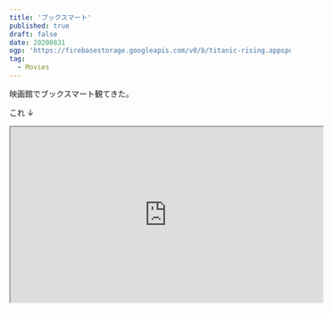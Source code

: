 ```yaml
---
title: 'ブックスマート'
published: true
draft: false
date: 20200831
ogp: 'https://firebasestorage.googleapis.com/v0/b/titanic-rising.appspot.com/o/booksmart.jpg?alt=media&token=c4664285-aab7-4deb-9188-1e3455fec16d0'
tag:
  - Movies
---
```


映画館でブックスマート観てきた。

これ ↓

<iframe
  width="560"
  height="315"
  src="https://www.youtube.com/embed/Uhd3lo_IWJc"
/>

## 感想

ネタバレなしで。

最高。めちゃ面白かった。てか好き。

コメディとシリアスのバランスがめちゃんこちょうど良くて心地よく観れた。

ジャンバジュースのくだりクソ笑った。

あと BGM というかサントラの選曲が最高だった。

DJ Shadow の流れるタイミングとか 100 点。

[!!BOOKMARK!!Booksmart Official Playlist](https://open.spotify.com/playlist/37i9dQZF1DX45IaRNSIdzv?si=eMTlnjrzR6qD1RO9EiPvSA)

## oh baby

中終盤あたりで LCD Soundsystem の oh baby が流れるシーンがあったんだけどそこもすごい良かった。

最近 LCD Soundsystem がバーチャルフェスの影響もあって自分の中で再びブームなのでかかった瞬間はテンション上がったなあ。

ちなみに oh baby のミュージックビデオまじで心にくるというか感動するのでみんな観て欲しい。

<iframe
  width="560"
  height="315"
  src="https://www.youtube.com/embed/5gIhrPGyu6U"
/>

まあとにかくブックスマート面白かった！
